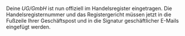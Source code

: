 
Deine _UG/GmbH_ ist nun offiziell im Handelsregister eingetragen. Die Handelsregisternummer und das Registergericht müssen jetzt in die Fußzeile Ihrer Geschäftspost und in die Signatur geschäftlicher E-Mails eingefügt werden.
